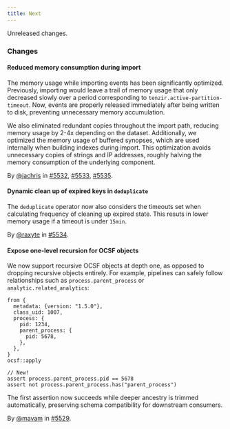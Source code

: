 ```yaml
---
title: Next
---
```


Unreleased changes.

### Changes

#### Reduced memory consumption during import

The memory usage while importing events has been significantly optimized.
Previously, importing would leave a trail of memory usage that only decreased
slowly over a period corresponding to `tenzir.active-partition-timeout`. Now,
events are properly released immediately after being written to disk, preventing
unnecessary memory accumulation.

We also eliminated redundant copies throughout the import path, reducing memory
usage by 2-4x depending on the dataset. Additionally, we optimized the memory
usage of buffered synopses, which are used internally when building indexes
during import. This optimization avoids unnecessary copies of strings and IP
addresses, roughly halving the memory consumption of the underlying component.

By [@jachris](https://github.com/jachris) in [#5532](https://github.com/tenzir/tenzir/pull/5532), [#5533](https://github.com/tenzir/tenzir/pull/5533), [#5535](https://github.com/tenzir/tenzir/pull/5535).

#### Dynamic clean up of expired keys in `deduplicate`

The `deduplicate` operator now also considers the timeouts set when calculating
frequency of cleaning up expired state. This resuts in lower memory usage if
a timeout is under `15min`.

By [@raxyte](https://github.com/raxyte) in [#5534](https://github.com/tenzir/tenzir/pull/5534).

#### Expose one-level recursion for OCSF objects

We now support recursive OCSF objects at depth one, as opposed to dropping
recursive objects entirely. For example, pipelines can safely follow
relationships such as `process.parent_process` or `analytic.related_analytics`:

```tql
from {
  metadata: {version: "1.5.0"},
  class_uid: 1007,
  process: {
    pid: 1234,
    parent_process: {
      pid: 5678,
    },
  },
}
ocsf::apply

// New!
assert process.parent_process.pid == 5678
assert not process.parent_process.has("parent_process")
```

The first assertion now succeeds while deeper ancestry is trimmed
automatically, preserving schema compatibility for downstream consumers.

By [@mavam](https://github.com/mavam) in [#5529](https://github.com/tenzir/tenzir/pull/5529).
